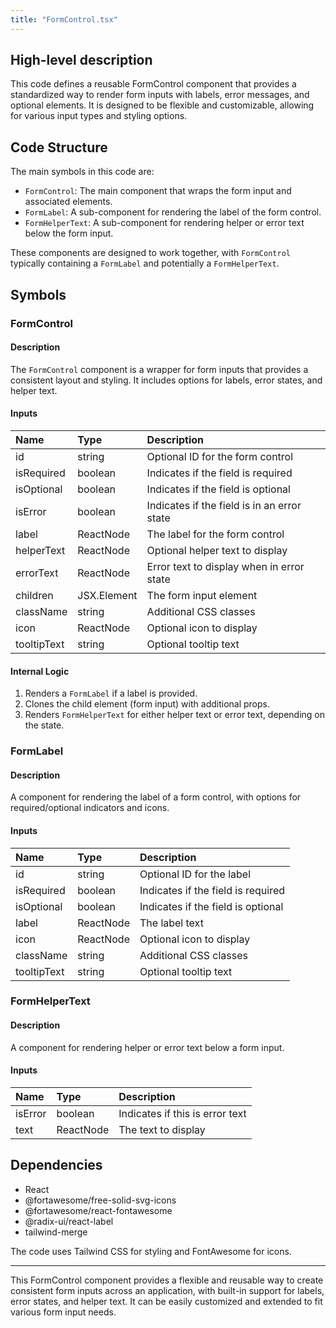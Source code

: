 ```yaml
---
title: "FormControl.tsx"
---
```


## High-level description
This code defines a reusable FormControl component that provides a standardized way to render form inputs with labels, error messages, and optional elements. It is designed to be flexible and customizable, allowing for various input types and styling options.

## Code Structure
The main symbols in this code are:
- `FormControl`: The main component that wraps the form input and associated elements.
- `FormLabel`: A sub-component for rendering the label of the form control.
- `FormHelperText`: A sub-component for rendering helper or error text below the form input.

These components are designed to work together, with `FormControl` typically containing a `FormLabel` and potentially a `FormHelperText`.

## Symbols

### FormControl
#### Description
The `FormControl` component is a wrapper for form inputs that provides a consistent layout and styling. It includes options for labels, error states, and helper text.

#### Inputs
| Name | Type | Description |
|:-----|:-----|:------------|
| id | string | Optional ID for the form control |
| isRequired | boolean | Indicates if the field is required |
| isOptional | boolean | Indicates if the field is optional |
| isError | boolean | Indicates if the field is in an error state |
| label | ReactNode | The label for the form control |
| helperText | ReactNode | Optional helper text to display |
| errorText | ReactNode | Error text to display when in error state |
| children | JSX.Element | The form input element |
| className | string | Additional CSS classes |
| icon | ReactNode | Optional icon to display |
| tooltipText | string | Optional tooltip text |

#### Internal Logic
1. Renders a `FormLabel` if a label is provided.
2. Clones the child element (form input) with additional props.
3. Renders `FormHelperText` for either helper text or error text, depending on the state.

### FormLabel
#### Description
A component for rendering the label of a form control, with options for required/optional indicators and icons.

#### Inputs
| Name | Type | Description |
|:-----|:-----|:------------|
| id | string | Optional ID for the label |
| isRequired | boolean | Indicates if the field is required |
| isOptional | boolean | Indicates if the field is optional |
| label | ReactNode | The label text |
| icon | ReactNode | Optional icon to display |
| className | string | Additional CSS classes |
| tooltipText | string | Optional tooltip text |

### FormHelperText
#### Description
A component for rendering helper or error text below a form input.

#### Inputs
| Name | Type | Description |
|:-----|:-----|:------------|
| isError | boolean | Indicates if this is error text |
| text | ReactNode | The text to display |

## Dependencies
- React
- @fortawesome/free-solid-svg-icons
- @fortawesome/react-fontawesome
- @radix-ui/react-label
- tailwind-merge

The code uses Tailwind CSS for styling and FontAwesome for icons.

---

This FormControl component provides a flexible and reusable way to create consistent form inputs across an application, with built-in support for labels, error states, and helper text. It can be easily customized and extended to fit various form input needs.
